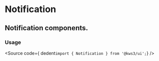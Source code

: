 
<Version />

# Notification
## Notification components.

<Meta of={Stories} />
<Canvas of={Stories.Main} />
<Controls />

### Usage
<Source
  code={ dedent`import { Notification } from '@kws3/ui';`}
/>
